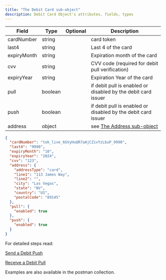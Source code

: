 ```yaml
---
title: "The Debit Card sub-object"
description: Debit Card Object's attributes, fields, types
---
```

| Field       | Type    | Optional | Description                                                                       |
|-------------|---------|----------|-----------------------------------------------------------------------------------|
| cardNumber  | string  |          | card token                                                                        |
| last4       | string  |          | Last 4 of the card                                                                |
| expiryMonth | string  |          | Expiration month of the card                                                      |
| cvv         | string  |          | CVV code (required for debit pull verification)                                   |
| expiryYear  | string  |          | Expiration Year of the card                                                       |
| pull        | boolean |          | if debit pull is enabled or disabled by the debit card issuer                     |
| push        | boolean |          | if debit pull is enabled or disabled by the debit card issuer                     |
| address     | object  |          | see [The Address sub-object](https://www.solidfi.com/docs/the-address-sub-object) |

```json SAMPLE OBJECT
{
  "cardNumber": "tok_live_6GVyHuQR7aAjCZivYzLbuP_9990",
  "last4": "9990",
  "expiryMonth": "10",
  "expiryYear": "2024",
  "cvv": "123",
  "address": {
    "addressType": "card",
    "line1": "113 James Way",
    "line2": "",
    "city": "Las Vegas",
    "state": "NV",
    "country": "US",
    "postalCode": "89145"
  },
  "pull": {
    "enabled": true
  },
  "push": {
    "enabled": true
  }
}
```

For detailed steps read:‍

[Send a Debit Push](https://www.solidfi.com/docs/send-a-debit-push)

[Receive a Debit Pull](https://www.solidfi.com/docs/receive-a-debit-pull)

Examples are also available in the postman collection.